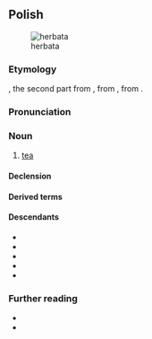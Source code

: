 {{also|herbatą}}
==Polish==
{{wp|lang=pl}}
[[Image:Everything Stops for tea.jpg|thumb|herbata]]

===Etymology===
{{bor+|pl|NL.|[[herba]] [[thea]]}}, the second part from {{der|pl|nl|thee}}, from {{der|pl|ms|teh}}, from {{der|pl|nan|茶|tr=tê}}.

===Pronunciation===
{{pl-p|a=Pl-herbata.ogg}}

===Noun===
{{pl-noun|f|dim=herbatka|aug=herbacina}}

# [[tea]]

====Declension====
{{pl-decl-noun-f}}

====Derived terms====
{{col3|pl|title=adjectives|herbaciany|herbatni|herbatowy}}
{{col3|pl|title=nouns|herbaciarka|herbaciarnia|herbatnica|herbatnik}}

====Descendants====
* {{desc|bor=1|be|гарба́та}}
* {{desc|bor=1|csb|arbata|rabata|erbata|rebata}}
* {{desc|bor=1|lt|arbata}}
* {{desc|bor=1|sgs|erbeta}}
* {{desc|bor=1|uk|герба́та}}

===Further reading===
* {{R:pl:WSJP}}
* {{R:pl:PWN}}

{{C|pl|Tea}}